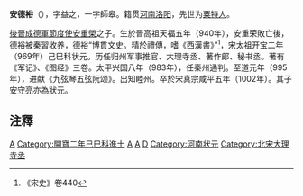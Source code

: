 '''安德裕'''（{{bd|940年||1002年||A}}），字益之，一字師皋。籍贯[[河南|河南]][[洛阳|洛阳]]，先世为[[粟特人|粟特人]]。 

[[后晋|後晉]][[成德节度使|成德軍節度使]][[安重榮|安重榮]]之子。生於晉高祖天福五年（940年），安重荣敗亡後，德裕被秦習收养，德裕“博貫文史。精於禮傳，嗜《西漢書》”<ref>《宋史》卷440</ref>，宋太祖开宝二年（969年）己巳科状元。历任归州军事推官、大理寺丞、著作郎、秘书丞。著有《军记》、《图经》三卷。太平兴国八年（983年），任秦州通判。至道元年（995年），进献《九弦琴五弦阮颂》。出知睦州。卒於宋真宗咸平五年（1002年）。其子[[安守亮|安守亮]]亦為狀元。

==注釋==
<div class="references-small">
<references />
</div>

{{河南状元}}
[[Category:宋朝狀元|A]]
[[Category:開寶二年己巳科進士|Category:開寶二年己巳科進士]]
[[Category:洛阳人|A]]
[[Category:粟特人|A]]
[[Category:安姓|D]]
[[Category:河南状元|Category:河南状元]]
[[Category:北宋大理寺丞|Category:北宋大理寺丞]]